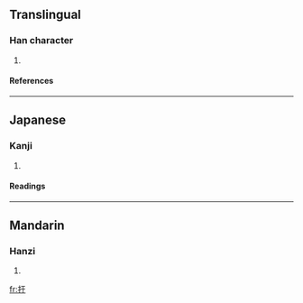 ==Translingual==
===Han character===
{{Han char|rn=64|rad=手|as=03|sn=6|four=5104<sub>0</sub>|canj=手一木 (QMD)}}
# {{defn|Han|sort=手03}}
====References====
{{Han ref|kx=0417.240|dkj=11799|dj=0764.160|hdz=31829.010|uh=625C|ud=25180|bh=C9E3|bd=51683}}
----
==Japanese==
===Kanji===
{{ja-kanji|grade=|rs=手03}}
# {{defn|Japanese}} 
====Readings====
{{ja-readings|on=[[う]] (u), [[く]] (ku)|kun=[[さしまねく]] (sashimaneku)}}
----
==Mandarin==
===Hanzi===
{{cmn-hanzi|pin=[[wū]] (wu1), [[yū]] (yu1)|wg=wu<sup>1</sup>, yü<sup>1</sup>}}
# {{defn|Mandarin}}

[[fr:扜]]